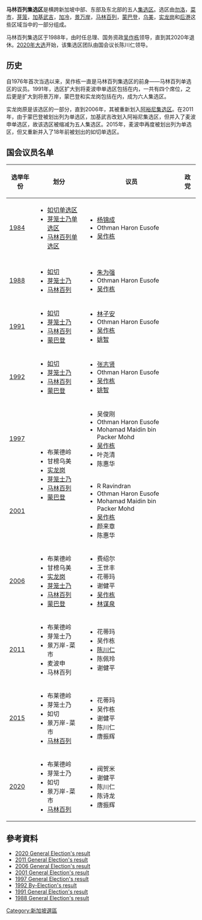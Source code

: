 {{No footnotes|time=2021-10-19T14:59:49+00:00}}
{{Refimprove|time=2020-07-30T07:40:34+00:00}}
{{Infobox constituency
|name              = {{collapsible list
 | titlestyle = background:transparent;text-align:center;line-height:normal;font-size:84%;
 | title = {{resize|1.25em|马林百列}}
 | {{Infobox |subbox=yes |bodystyle=padding-top:0.5em;font-size:76%;font-weight:normal;
  | rowclass1 = mergedrow |label1=[[Malay_language|Malay]]: |data1={{lang|ms|Kawasan Undi Perwakilan Berkumpulan Marine Parade}}
  | rowclass2 = mergedrow |label2=[[English|English]]:|data2={{lang|en|Marine Parade Group Representation Constituency}}
  | rowclass3 = mergedrow |label3=[[Tamil_language|Tamil]]: |data3={{lang|ta|மரீன் பரேட் குழுத்தொகுதி}}
  }}
  }}
|type              = 集选区
|parl_name         = [[新加坡国会|新加坡国会]]
|image             = Marine Parade GRC locator map.svg
|image_size        = 240px
|caption           = 
|region            =
|electorate        = 139,738
|year              = {{Start date and age|df=yes|1988}}
|abolished         = 
|members           = [[陈诗龙|陈诗龙]]<br>[[唐振辉|唐振辉]]<br>[[谢健平|谢健平]]<br>[[陈川仁|陈川仁]]<br>[[阀贺米|阀贺米]]
|seats             = 5
|party             = {{人民行动党}}
|local_council_label = 市镇理事会
|local_council       = 马林百列
|next              = 
|previous          = {{plainlist|
* [[如切单选区|如切单选区]]
* [[芽笼士乃单选区|芽笼士乃单选区]]
* [[马林百列单选区|马林百列单选区]]
}}
}}

'''马林百列集选区'''是横跨新加坡中部、东部及东北部的五人[[集选区|集选区]]。选区由[[勿洛|勿洛]]，[[菜市_(新加坡)|菜市]]，[[芽笼|芽笼]]，[[加基武吉|加基武吉]]，[[加冷|加冷]]，[[景万岸|景万岸]]，[[马林百列|马林百列]]，[[蒙巴登|蒙巴登]]，[[乌美|乌美]]，[[实龙岗|实龙岗]]和[[后港|后港]]这些区域当中的一部分组成。

马林百列集选区于1988年，由时任总理、国务资政[[吴作栋|吴作栋]]领导，直到其2020年退休。[[2020年新加坡大选|2020年大选]]开始，该集选区团队由国会议长陈川仁领导。

==历史==
自1976年首次当选以来，吴作栋一直是马林百列集选区的前身——马林百列单选区的议员。1991年，选区扩大到将麦波申单选区包括在内，一共有四个席位，之后更是扩大到将景万岸，蒙巴登和实龙岗包括在内，成为六人集选区。

实龙岗原是该选区的一部分，直到2006年，其被重新划入[[阿裕尼集选区|阿裕尼集选区]]。在2011年，由于蒙巴登被划出列为单选区，加基武吉改划入阿裕尼集选区，但并入了麦波申单选区，故该选区被缩减为五人集选区。2015年，麦波申再度被划出列为单选区，但又重新并入了18年前被划出的如切单选区。

==国会议员名单==
{|class="wikitable" align="center" style="text-align:center"
|-
! 选举年份
! 划分
! 议员
!colspan=2| 政党
|-
![[1984年新加坡大选|1984]]
| 
* [[如切单选区|如切单选区]]
* [[芽笼士乃单选区|芽笼士乃单选区]]
* [[马林百列单选区|马林百列单选区]]
| 
* [[杨锦成|杨锦成]]
* Othman Haron Eusofe
* [[吴作栋|吴作栋]]
|bgcolor=1560BD| 
| [[人民行动党|人民行动党]]
|-
|colspan=5 bgcolor=black| {{white|'''合并'''}}
|-
![[1988年新加坡大选|1988]] 
| 
* [[如切|如切]]
* [[芽笼士乃|芽笼士乃]]
* [[马林百列|马林百列]]
| 
* [[朱为强|朱为强]]
* Othman Haron Eusofe
* [[吴作栋|吴作栋]]
|bgcolor=1560BD| 
| [[人民行动党|人民行动党]]
|-
![[1991年新加坡大选|1991]] 
| 
* [[如切|如切]]
* [[芽笼士乃|芽笼士乃]]
* [[马林百列|马林百列]]
* [[蒙巴登|蒙巴登]]
| 
* [[林子安_(企業家)|林子安]]
* Othman Haron Eusofe
* [[吴作栋|吴作栋]]
* [[姚智|姚智]]
|bgcolor=1560BD| 
| [[人民行动党|人民行动党]]
|-
![[1992年新加坡补选|1992]] 
| 
* [[如切|如切]]
* [[芽笼士乃|芽笼士乃]]
* [[马林百列|马林百列]]
* [[蒙巴登|蒙巴登]]
| 
* [[张志贤|张志贤]]
* Othman Haron Eusofe
* [[吴作栋|吴作栋]]
* [[姚智|姚智]]
|bgcolor=1560BD| 
| [[人民行动党|人民行动党]]
|-
![[1997年新加坡大选|1997]] 
|rowspan=2| 
* 布莱德岭
* 甘榜乌美
* [[实龙岗|实龙岗]]
* [[芽笼士乃|芽笼士乃]]
* [[马林百列|马林百列]]
* [[蒙巴登|蒙巴登]]
| 
* 吴俊刚
* Othman Haron Eusofe
* Mohamad Maidin bin Packer Mohd
* [[吴作栋|吴作栋]]
* 叶尧清
* 陈惠华
|bgcolor=1560BD| 
| [[人民行动党|人民行动党]]
|-
![[2001年新加坡大选|2001]] 
| 
* R Ravindran
* Othman Haron Eusofe
* Mohamad Maidin bin Packer Mohd
* [[吴作栋|吴作栋]]
* 颜来章
* 陈惠华
|bgcolor=1560BD| 
| [[人民行动党|人民行动党]]
|-
! [[2006年新加坡大选|2006]]
| 
* 布莱德岭
* 甘榜乌美
* [[实龙岗|实龙岗]]
* [[芽笼士乃|芽笼士乃]]
* [[马林百列|马林百列]]
* [[蒙巴登|蒙巴登]]
| 
* 费绍尔
* 王世丰
* 花蒂玛
* 谢健平
* [[吴作栋|吴作栋]]
* [[林谋泉|林谋泉]]
|bgcolor=1560BD| 
| [[人民行动党|人民行动党]]
|-
![[2011年新加坡大选|2011]] 
|
* 布莱德岭
* 芽笼士乃
* 景万岸-菜市
* 麦波申
* 马林百列
| 
* 花蒂玛
* 吴作栋
* [[陈川仁|陈川仁]]
* 陈佩玲
* 谢健平
|bgcolor=1560BD| 
| [[人民行动党|人民行动党]]
|-
![[2015年新加坡大选|2015]] 
|
* 布莱德岭
* 芽笼士乃
* 如切
* 景万岸-菜市
* [[马林百列|马林百列]]
| 
* 花蒂玛
* 吴作栋
* 谢健平
* 陈川仁
* 唐振辉
|bgcolor=1560BD| 
| [[人民行动党|人民行动党]]
|-
![[2020年新加坡大选|2020]] 
| rowspan=2|
* 布莱德岭
* 芽笼士乃
* 如切
* 景万岸-菜市
* [[马林百列|马林百列]]
|
* 阀贺米
* 谢健平
* 陈川仁
* 陈诗龙
* 唐振辉
|bgcolor=1560BD| 
| [[人民行动党|人民行动党]]
|}

==參考資料==
*[https://www.eld.gov.sg/finalresults2020.html#T 2020 General Election's result] {{Wayback|url=https://www.eld.gov.sg/finalresults2020.html#T |date=20200710211514 }}
*[http://www.elections.gov.sg/elections_results2011.html#M 2011 General Election's result] {{Wayback|url=http://www.elections.gov.sg/elections_results2011.html#M |date=20110513155116 }}
*[http://www.elections.gov.sg/elections_past_parliamentary2006.html#M 2006 General Election's result] {{Wayback|url=http://www.elections.gov.sg/elections_past_parliamentary2006.html#M |date=20110405110146 }}
*[http://www.elections.gov.sg/elections_past_parliamentary2001.html#M 2001 General Election's result] {{Wayback|url=http://www.elections.gov.sg/elections_past_parliamentary2001.html#M |date=20110301215216 }}
*[http://www.elections.gov.sg/elections_past_parliamentary1997.html#M 1997 General Election's result] {{Wayback|url=http://www.elections.gov.sg/elections_past_parliamentary1997.html#M |date=20110430034140 }}
*[http://www.elections.gov.sg/elections_past_be1992.html 1992 By-Election's result]
*[http://www.elections.gov.sg/elections_past_parliamentary1991.html#M 1991 General Election's result] {{Wayback|url=http://www.elections.gov.sg/elections_past_parliamentary1991.html#M |date=20091209073340 }}
*[http://www.elections.gov.sg/elections_past_parliamentary1988.html#M 1988 General Election's result]

[[Category:新加坡選區|Category:新加坡選區]]